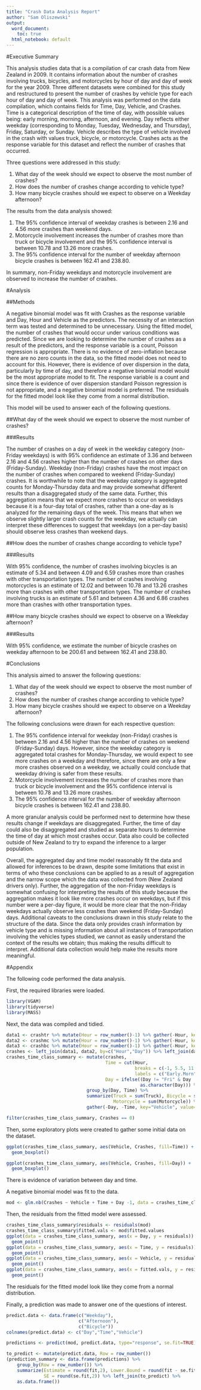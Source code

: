 ```yaml
---
title: "Crash Data Analysis Report"
author: "Sam Oliszewski"
output:
  word_document: 
    toc: true
  html_notebook: default
---
```


#Executive Summary

This analysis studies data that is a compilation of car crash data from New Zealand in 2009. It contains information about the number of crashes involving trucks, bicycles, and motorcycles by hour of day and day of week for the year 2009. Three different datasets were combined for this study and restructured to present the number of crashes by vehicle type for each hour of day and day of week. This analysis was performed on the data compilation, which contains fields for Time, Day, Vehicle, and Crashes. Time is a categorical description of the time of day, with possible values being: early morning, morning, afternoon, and evening. Day reflects either weekday (corresponding to Monday, Tuesday, Wednesday, and Thursday), Friday, Saturday, or Sunday. Vehicle describes the type of vehicle involved in the crash with values truck, bicycle, or motorcycle. Crashes acts as the response variable for this dataset and reflect the number of crashes that occurred. 

Three questions were addressed in this study: 

1. What day of the week should we expect to observe the most number of crashes? 
2. How does the number of crashes change according to vehicle type? 
3. How many bicycle crashes should we expect to observe on a Weekday afternoon?

The results from the data analysis showed:

1. The 95% confidence interval of weekday crashes is between 2.16 and 4.56 more crashes than weekend days. 
2. Motorcycle involvement increases the number of crashes more than truck or bicycle involvement and the 95% confidence interval is between 10.78 and 13.26 more crashes.
3. The 95% confidence interval for the number of weekday afternoon bicycle crashes is between 162.41 and 238.80.

In summary, non-Friday weekdays and motorcycle involvement are observed to increase the number of crashes.

#Analysis

##Methods

A negative binomial model was fit with Crashes as the response variable and Day, Hour and Vehicle as the predictors. The necessity of an interaction term was tested and determined to be unnecessary. Using the fitted model, the number of crashes that would occur under various conditions was predicted. Since we are looking to determine the number of crashes as a result of the predictors, and the response variable is a count, Poisson regression is appropriate. There is no evidence of zero-inflation because there are no zero counts in the data, so the fitted model does not need to account for this. However, there is evidence of over dispersion in the data, particularly by time of day, and therefore a negative binomial model would be the most appropriate model to fit. The response variable is a count and since there is evidence of over dispersion standard Poisson regression is not appropriate, and a negative binomial model is preferred. The residuals for the fitted model look like they come from a normal distribution. 

This model will be used to answer each of the following questions.

##What day of the week should we expect to observe the most number of crashes?

###Results

The number of crashes on a day of week in the weekday category (non-Friday weekdays) is with 95% confidence an estimate of 3.36 and between 2.16 and 4.56 crashes higher than the number of crashes on other days (Friday-Sunday). Weekday (non-Friday) crashes have the most impact on the number of crashes when compared to weekend (Friday-Sunday) crashes. It is worthwhile to note that the weekday category is aggregated counts for Monday-Thursday data and may provide somewhat different results than a disaggregated study of the same data. Further, this aggregation means that we expect more crashes to occur on weekdays because it is a four-day total of crashes, rather than a one-day as is analyzed for the remaining days of the week. This means that when we observe slightly larger crash counts for the weekday, we actually can interpret these differences to suggest that weekdays (on a per-day basis) should observe less crashes than weekend days. 

##How does the number of crashes change according to vehicle type?

###Results

With 95% confidence, the number of crashes involving bicycles is an estimate of 5.34 and between 4.09 and 6.59 crashes more than crashes with other transportation types. The number of crashes involving motorcycles is an estimate of 12.02 and between 10.78 and 13.26 crashes more than crashes with other transportation types. The number of crashes involving trucks is an estimate of 5.61 and between 4.36 and 6.86 crashes more than crashes with other transportation types. 

##How many bicycle crashes should we expect to observe on a Weekday afternoon?

###Results

With 95% confidence, we estimate the number of bicycle crashes on weekday afternoon to be 200.61 and between 162.41 and 238.80.

#Conclusions

This analysis aimed to answer the following questions:

1. What day of the week should we expect to observe the most number of crashes? 
2. How does the number of crashes change according to vehicle type? 
3. How many bicycle crashes should we expect to observe on a Weekday afternoon?

The following conclusions were drawn for each respective question:

1. The 95% confidence interval for weekday (non-Friday) crashes is between 2.16 and 4.56 higher than the number of crashes on weekend (Friday-Sunday) days. However, since the weekday category is aggregated total crashes for Monday-Thursday, we would expect to see more crashes on a weekday and therefore, since there are only a few more crashes observed on a weekday, we actually could conclude that weekday driving is safer from these results.
2. Motorcycle involvement increases the number of crashes more than truck or bicycle involvement and the 95% confidence interval is between 10.78 and 13.26 more crashes.
3. The 95% confidence interval for the number of weekday afternoon bicycle crashes is between 162.41 and 238.80.

A more granular analysis could be performed next to determine how these results change if weekdays are disaggregated. Further, the time of day could also be disaggregated and studied as separate hours to determine the time of day at which most crashes occur. Data also could be collected outside of New Zealand to try to expand the inference to a larger population. 

Overall, the aggregated day and time model reasonably fit the data and allowed for inferences to be drawn, despite some limitations that exist in terms of who these conclusions can be applied to as a result of aggregation and the narrow scope which the data was collected from (New Zealand drivers only). Further, the aggregation of the non-Friday weekdays is somewhat confusing for interpreting the results of this study because the aggregation makes it look like more crashes occur on weekdays, but if this number were a per-day figure, it would be more clear that the non-Friday weekdays actually observe less crashes than weekend (Friday-Sunday) days. Additional caveats to the conclusions drawn in this study relate to the structure of the data. Since the data only provides crash information by vehicle type and is missing information about all instances of transportation involving the vehicles types studied, we cannot as easily understand the context of the results we obtain; thus making the results difficult to interpret. Additional data collection would help make the results more meaningful.

#Appendix

The following code performed the data analysis.

First, the required libraries were loaded. 

```r
library(VGAM)
library(tidyverse)
library(MASS)
```

Next, the data was compiled and tidied.

```r
data1 <- crashtr %>% mutate(Hour = row_number()-1) %>% gather(-Hour, key="Day",value="Truck")
data2 <- crashmc %>% mutate(Hour = row_number()-1) %>% gather(-Hour, key="Day",value="Motorcycle")
data3 <- crashbc %>% mutate(Hour = row_number()-1) %>% gather(-Hour, key="Day",value="Bicycle")
crashes <- left_join(data1, data2, by=c("Hour","Day")) %>% left_join(data3, by=c("Hour","Day"))
crashes_time_class_summary <- mutate(crashes, 
                                     Time = cut(Hour,
                                                breaks = c(-1, 5.5, 11.5, 18.5, 25),
                                                labels = c("Early.Morn", "Morn", "Afternoon", "Evening")), 
                                     Day = ifelse((Day != "Fri" & Day != "Sat" & Day != "Sun"),"Weekday",
                                                  as.character(Day))) %>%
                              group_by(Day, Time) %>% 
                              summarize(Truck = sum(Truck), Bicycle = sum(Bicycle), 
                                        Motorcycle = sum(Motorcycle)) %>%
                              gather(-Day, -Time, key="Vehicle", value="Crashes")

filter(crashes_time_class_summary, Crashes == 0)
```

Then, some exploratory plots were created to gather some initial data on the dataset.

```r
ggplot(crashes_time_class_summary, aes(Vehicle, Crashes, fill=Time)) +
  geom_boxplot()

ggplot(crashes_time_class_summary, aes(Vehicle, Crashes, fill=Day)) +
  geom_boxplot()
```

There is evidence of variation between day and time.

A negative binomial model was fit to the data.

```r
mod <- glm.nb(Crashes ~ Vehicle + Time + Day -1, data = crashes_time_class_summary)
```

Then, the residuals from the fitted model were assessed.

```r
crashes_time_class_summary$residuals <- residuals(mod)
crashes_time_class_summary$fitted.vals <- mod$fitted.values
ggplot(data = crashes_time_class_summary, aes(x = Day, y = residuals)) +
  geom_point()
ggplot(data = crashes_time_class_summary, aes(x = Time, y = residuals)) +
  geom_point()
ggplot(data = crashes_time_class_summary, aes(x = Vehicle, y = residuals)) +
  geom_point()
ggplot(data = crashes_time_class_summary, aes(x = fitted.vals, y = residuals)) +
  geom_point()
```

The residuals for the fitted model look like they come from a normal distribution.

Finally, a prediction was made to answer one of the questions of interest.

```r
predict.data <- data.frame(c("Weekday"),
                           c("Afternoon"),
                           c("Bicycle")) 
colnames(predict.data) <- c("Day","Time","Vehicle")

predictions <- predict(mod, predict.data, type="response", se.fit=TRUE)

to_predict <- mutate(predict.data, Row = row_number())
(prediction_summary <- data.frame(predictions) %>% 
    group_by(Row = row_number()) %>% 
    summarize(Estimate = round(fit,2), Lower.Bound = round(fit - se.fit,2), Upper.Bound = round(fit + se.fit,2), 
              SE = round(se.fit,2)) %>% left_join(to_predict) %>% 
    as.data.frame())
```




